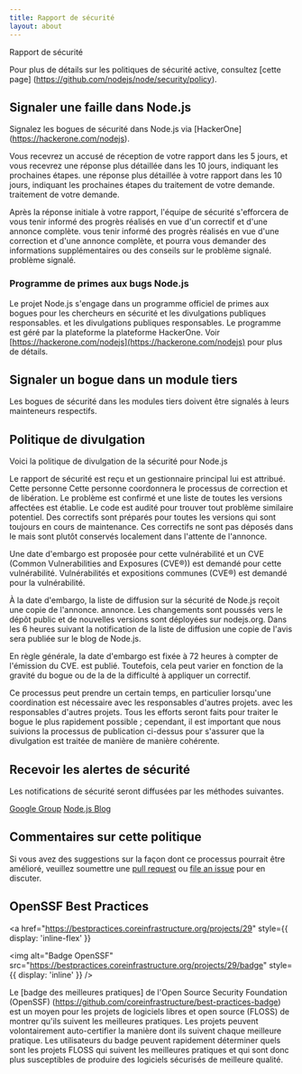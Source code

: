 ```yaml
---
title: Rapport de sécurité
layout: about
---
```


Rapport de sécurité

Pour plus de détails sur les politiques de sécurité active, consultez [cette page] (https://github.com/nodejs/node/security/policy).

## Signaler une faille dans Node.js

Signalez les bogues de sécurité dans Node.js via [HackerOne] (https://hackerone.com/nodejs).

Vous recevrez un accusé de réception de votre rapport dans les 5 jours, et vous recevrez une réponse plus détaillée dans les 10 jours, indiquant les prochaines étapes.
une réponse plus détaillée à votre rapport dans les 10 jours, indiquant les prochaines étapes du traitement de votre demande.
traitement de votre demande.

Après la réponse initiale à votre rapport, l'équipe de sécurité s'efforcera de vous tenir informé des progrès réalisés en vue d'un correctif et d'une annonce complète.
vous tenir informé des progrès réalisés en vue d'une correction et d'une annonce complète,
et pourra vous demander des informations supplémentaires ou des conseils sur le problème signalé.
problème signalé.

### Programme de primes aux bugs Node.js

Le projet Node.js s'engage dans un programme officiel de primes aux bogues pour les chercheurs en sécurité et les divulgations publiques responsables.
et les divulgations publiques responsables. Le programme est géré par la plateforme
la plateforme HackerOne. Voir [https://hackerone.com/nodejs](https://hackerone.com/nodejs) pour plus de détails.

## Signaler un bogue dans un module tiers

Les bogues de sécurité dans les modules tiers doivent être signalés à leurs mainteneurs respectifs.

## Politique de divulgation

Voici la politique de divulgation de la sécurité pour Node.js

Le rapport de sécurité est reçu et un gestionnaire principal lui est attribué. Cette personne
Cette personne coordonnera le processus de correction et de libération. Le problème est confirmé
et une liste de toutes les versions affectées est établie. Le code est audité pour trouver
tout problème similaire potentiel. Des correctifs sont préparés pour toutes les versions qui sont
toujours en cours de maintenance. Ces correctifs ne sont pas déposés dans le
mais sont plutôt conservés localement dans l'attente de l'annonce.

Une date d'embargo est proposée pour cette vulnérabilité et un CVE (Common Vulnerabilities and Exposures (CVE®)) est demandé pour cette vulnérabilité.
Vulnérabilités et expositions communes (CVE®) est demandé pour la vulnérabilité.

À la date d'embargo, la liste de diffusion sur la sécurité de Node.js reçoit une copie de l'annonce.
annonce. Les changements sont poussés vers le dépôt public et de nouvelles versions
sont déployées sur nodejs.org. Dans les 6 heures suivant la notification de la liste de diffusion
une copie de l'avis sera publiée sur le blog de Node.js.

En règle générale, la date d'embargo est fixée à 72 heures à compter de l'émission du CVE.
est publié. Toutefois, cela peut varier en fonction de la gravité du bogue ou de la
de la difficulté à appliquer un correctif.

Ce processus peut prendre un certain temps, en particulier lorsqu'une coordination est nécessaire avec les responsables d'autres projets.
avec les responsables d'autres projets. Tous les efforts seront faits pour traiter le
bogue le plus rapidement possible ; cependant, il est important que nous suivions la
processus de publication ci-dessus pour s'assurer que la divulgation est traitée de manière
de manière cohérente.

## Recevoir les alertes de sécurité

Les notifications de sécurité seront diffusées par les méthodes suivantes.

[Google Group](https://groups.google.com/group/nodejs-sec)
[Node.js Blog](/blog)

## Commentaires sur cette politique

Si vous avez des suggestions sur la façon dont ce processus pourrait être amélioré, veuillez soumettre une
[pull request](https://github.com/nodejs/nodejs.org) ou
[file an issue](https://github.com/nodejs/security-wg/issues/new) pour en discuter.

## OpenSSF Best Practices

<a
  href="https://bestpractices.coreinfrastructure.org/projects/29"
  style={{ display: 'inline-flex' }}
>
  <img
    alt="Badge OpenSSF"
    src="https://bestpractices.coreinfrastructure.org/projects/29/badge"
    style={{ display: 'inline' }}
  />
</a>

Le [badge des meilleures pratiques] de l'Open Source Security Foundation (OpenSSF) (https://github.com/coreinfrastructure/best-practices-badge) est un moyen pour les projets de logiciels libres et open source (FLOSS) de montrer qu'ils suivent les meilleures pratiques. Les projets peuvent volontairement auto-certifier la manière dont ils suivent chaque meilleure pratique. Les utilisateurs du badge peuvent rapidement déterminer quels sont les projets FLOSS qui suivent les meilleures pratiques et qui sont donc plus susceptibles de produire des logiciels sécurisés de meilleure qualité.
